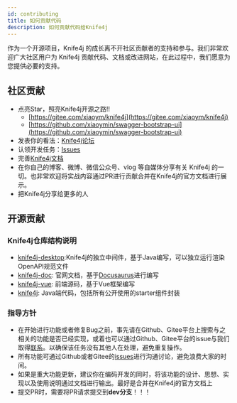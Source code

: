 ```yaml
---
id: contributing
title: 如何贡献代码
description: 如何贡献代码给Knife4j
---
```



作为一个开源项目，Knife4j 的成长离不开社区贡献者的支持和参与。我们非常欢迎广大社区用户为 Knife4j 贡献代码、文档或改进网站，在此过程中，我们愿意为您提供必要的支持。


## 社区贡献

- 点亮Star，照亮Knife4j开源之路!!
    - [https://gitee.com/xiaoym/knife4j](https://gitee.com/xiaoym/knife4j)
    - [https://github.com/xiaoymin/swagger-bootstrap-ui](https://github.com/xiaoymin/swagger-bootstrap-ui)
- 发表你的看法：[Knife4j论坛](https://github.com/xiaoymin/swagger-bootstrap-ui/discussions)
- 认领开发任务：[Issues](https://gitee.com/xiaoym/knife4j/issues)
- 完善[Knife4j文档](joinus)
- 在你自己的博客、微博、微信公众号、vlog 等自媒体分享有关 Knife4j 的一切。也非常欢迎将实战内容通过PR进行贡献合并在Knife4j的官方文档进行展示。
- 把Knife4j分享给更多的人


## 开源贡献

### Knife4j仓库结构说明


- [knife4j-desktop](https://gitee.com/xiaoym/knife4j/tree/dev/knife4j-desktop):Knife4j的独立中间件，基于Java编写，可以独立运行渲染OpenAPI规范文件
- [knife4j-doc](https://gitee.com/xiaoym/knife4j/tree/dev/knife4j-doc): 官网文档，基于[Docusaurus](https://docusaurus.io/zh-CN/)进行编写
- [knife4j-vue](https://gitee.com/xiaoym/knife4j/tree/dev/knife4j-vue): 前端源码，基于Vue框架编写
- [knife4j](https://gitee.com/xiaoym/knife4j/tree/dev/knife4j): Java端代码，包括所有公开使用的starter组件封装

### 指导方针

- 在开始进行功能或者修复Bug之前，事先请在Github、Gitee平台上搜索与之相关的功能是否已经实现，或着也可以通过Github、Gitee平台的issue与我们取得[联系](community-get-helps)。以确保该任务没有其他人在处理，避免重复操作。
- 所有功能可通过Github或者Gitee的[issues](https://github.com/xiaoymin/swagger-bootstrap-ui/discussions)进行沟通讨论，避免浪费大家的时间。
- 如果是重大功能更新，建议你在编码开发的同时，将该功能的设计、思想、实现以及使用说明通过文档进行输出。最好是合并在Knife4j的官方文档上
- 提交PR时，需要将PR请求提交到**dev分支**！！！
